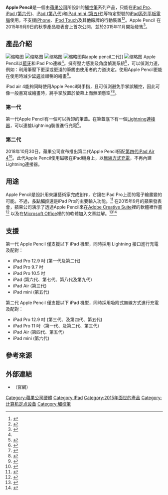 {{NoteTA |G1=IT}}
{{Expand|time=2015-10-03}}
{{Infobox information appliance
| logo = Apple Pencil.svg
| image = Apple Pencil Mockup.svg
| developer = [[苹果公司|苹果公司]]
| manufacturer = [[苹果公司|苹果公司]]
| type = 數位[[触控笔|触控笔]]
| power = 3.82 [[伏特|V]] 0.329 [[千瓦时|W·h]] (86.1 [[安培时|mA·h]])
| soc = 32-bit RISC ARM-based [[Cortex-M3|Cortex-M3]]
| cpu = [[意法半导体|意法半导体]] STM32L151UCY6 Ultra-low-power MCU
| CPUspeed = 32 MHz
| memory = 64-Kilobyte 闪存
| input = '''第一代:'''<br/>[[Lightning|8-pin Lightning连接器]], [[Bluetooth|Bluetooth]] 4.1<ref name="gen1_specs">{{cite web|url=https://support.apple.com/kb/SP740?viewlocale=en_US&locale=en_US|title=Apple Pencil - Technical Specification|website=support.apple.com|accessdate=2021-01-28|archive-date=2020-10-28|archive-url=https://web.archive.org/web/20201028211158/https://support.apple.com/kb/SP740?viewlocale=en_US&locale=en_US|dead-url=no}}</ref><br />
'''第二代:'''<br/>[[Bluetooth|Bluetooth]] 4.1<ref name="gen2_specs">{{cite web|url=https://support.apple.com/kb/SP786?viewlocale=en_US&locale=en_US|title=Apple Pencil (2nd generation) - Technical Specifications|website=support.apple.com|accessdate=2021-01-28|archive-date=2020-07-26|archive-url=https://web.archive.org/web/20200726083301/https://support.apple.com/kb/SP786?viewlocale=en_US&locale=en_US|dead-url=no}}</ref><br />
| dimensions = '''第一代:'''<br/>Length: {{convert|6.92|in|mm}}  measured from tip to cap<br>Diameter: {{convert|0.35|in|mm}}<ref name="gen1_specs" /><br />
'''第二代:'''<br/>Length: {{convert|6.53|in|mm}} <br>Diameter: {{convert|0.35|in|mm}}<ref name="gen2_specs" /><br />
| weight = {{convert|0.73|oz|g}}
| website = {{URL|www.apple.com/apple-pencil/}}
| releasedate = {{Start date|2015|11|11}} (第一代)<br/>{{Start date|2018|11|7}} (第二代)
| price = {{Currency|99}}<ref>{{cite web|url = http://simmyideas.com/ipad-pro-apple-pencil-apple-keyboard-specifications-and-price/|title = iPad Pro, Apple Pencil, Apple Keyboard Specifications|access-date = September 15, 2015|website = simmyideas.com|archive-url = https://web.archive.org/web/20150910073842/http://simmyideas.com/ipad-pro-apple-pencil-apple-keyboard-specifications-and-price/|archive-date = 2015-09-10|dead-url = yes}}</ref><ref>{{cite web|url = http://www.360nobs.com/2015/09/appleevent-ipad-pro-apple-pencil-apple-keyboard-specifications-and-pricing/|title = #AppleEvent : iPad Pro, Apple Pencil, Apple Keyboard Specifications And Pricing|access-date = September 15, 2015|website = 360nobs.com|archive-url = https://web.archive.org/web/20150910064354/http://www.360nobs.com/2015/09/appleevent-ipad-pro-apple-pencil-apple-keyboard-specifications-and-pricing/|archive-date = 2015-09-10|dead-url = no}}</ref>
| alt = 
| caption = 第二代 Apple Pencil
}}
'''Apple Pencil'''是一個由[[蘋果公司|蘋果公司]]所設計的[[觸控筆|觸控筆]]系列产品，只能在[[iPad_Pro|iPad Pro]]、[[iPad_(第六代)|iPad (第六代)]]、[[iPad_(第八代)|iPad (第八代)]]和[[iPad_mini_(第五代)|iPad mini (第五代)]]等特定型號的[[iPad|iPad系列]][[平板電腦|平板電腦]]使用，不支援[[iPhone|iPhone]]、[[iPod_Touch|iPod Touch]]及其他廠牌的行動裝置<ref>{{Cite web |url=https://technews.tw/2018/03/28/2018-apple-education-event/ |title=蘋果 2018 教育發表會：新款 9.7 吋 iPad 2018支援 Apple Pencil，售價台幣 10,900 元起 |accessdate=2018-03-31 |archive-date=2018-03-30 |archive-url=https://web.archive.org/web/20180330221332/http://technews.tw/2018/03/28/2018-apple-education-event/ |dead-url=no }}</ref><ref name="mashable20150911">{{Cite web|url = http://mashable.com/2015/09/11/apple-jobs-script/#T_AaPDgmPmkF|title = Apple is not following Jobs' script and that's OK|date = September 12, 2015|accessdate = September 15, 2015|website = Mashable|publisher = |last = Ulanoff|first = Lance|archiveurl = https://web.archive.org/web/20150915000916/http://mashable.com/2015/09/11/apple-jobs-script/#T_AaPDgmPmkF|archivedate = 2015-09-15}}</ref>。Apple Pencil 在2015年9月9日的秋季產品發表會上首次公開，並於2015年11月開始發售<ref>{{Cite web|url = https://www.apple.com/apple-pencil/|title = iPad Pro - Apple Pencil - Apple|date = September 9, 2015|accessdate = September 10, 2015|website = Apple.com|publisher = Apple Inc.|archiveurl = https://web.archive.org/web/20150910045125/https://www.apple.com/apple-pencil/|archivedate = 2015-09-10}}</ref>。

== 產品介紹 ==
[[File:Apple_Pencil_1_2019-01-27.jpg|缩略图]]
[[File:Apple_Pencil.jpg|缩略图]]
[[File:IPad_(Apple_Pencil).jpg|缩略图]]
[[File:IPad_Air_2020_(51012790753).jpg|缩略图]]與apple pencil二代]]
[[File:IPad_Pro_and_Apple_Pencil_(boxed).jpg|缩略图]]
Apple Pencil以[[藍牙|藍牙]]和iPad Pro連線<ref name="mashable20150911"/>。擁有壓力感測及角度偵測系統<ref>{{Cite web|url = http://patft.uspto.gov/netacgi/nph-Parser?Sect1=PTO1&Sect2=HITOFF&d=PALL&p=1&u=%2Fnetahtml%2FPTO%2Fsrchnum.htm&r=1&f=G&l=50&s1=8,638,320.PN.&OS=PN/8,638,320&RS=PN/8,638,320|title = United States Patent: 8638320|date = |accessdate = September 10, 2015|website = Patent Full Text|publisher = |last = Harley|display-authors = etal|archive-date = 2015-09-26|archive-url = https://archive.today/20150926013306/http://patft.uspto.gov/netacgi/nph-Parser?Sect1=PTO1&Sect2=HITOFF&d=PALL&p=1&u=/netahtml/PTO/srchnum.htm&r=1&f=G&l=50&s1=8,638,320.PN.&OS=PN/8,638,320&RS=PN/8,638,320|dead-url = no}}</ref>，可以偵測力道，例如：利用筆壓下更深或更淺的筆觸由使用者的力道決定。使用Apple Pencil更能在使用時減少[[延遲|延遲]]並順暢的繪畫<ref name=":0">{{Cite web|url = http://www.theverge.com/2015/9/9/9298117/apple-pencil-stylus-ipad-pro-steve-jobs|title = Here's why Apple made the stylus that Steve Jobs hated: Styluses and screens have come a long way|date = September 9, 2015|accessdate = September 10, 2015|website = The Verge|publisher = The Verge|last = Statt|first = Nick|archiveurl = https://web.archive.org/web/20150910233337/http://www.theverge.com/2015/9/9/9298117/apple-pencil-stylus-ipad-pro-steve-jobs|archivedate = 2015年9月10日|deadurl = yes}}</ref>。

iPad air 4能夠同時使用Apple Pencil與手指，且可偵測避免手掌誤觸控，因此可像一般書寫或繪畫時，將手掌放置於螢幕上而無須懸空<ref>{{Cite web|url = http://mashable.com/2015/09/09/hands-on-ipad-pro-apple-pencil/|title = Hands on with iPad Pro and Apple Pencil: A huge tablet and an impressive tool|date = September 10, 2015|accessdate = September 11, 2015|website = Mashable.com|publisher = |last = Ulanoff|first = Lance|archiveurl = https://web.archive.org/web/20150911000359/http://mashable.com/2015/09/09/hands-on-ipad-pro-apple-pencil/|archivedate = 2015年9月11日|deadurl = yes}}</ref><ref>{{Cite web|url = http://arstechnica.com/apple/2015/09/hands-on-with-the-ipad-pro-its-keyboard-and-its-pencil/|title = Hands-on with the iPad Pro, its keyboard, and its pencil|date = September 9, 2015|accessdate = September 11, 2015|website = ArsTechnica.com|publisher = ArsTechnica|last = Cunningham|first = Andrew|archiveurl = https://web.archive.org/web/20150910121450/http://arstechnica.com/apple/2015/09/hands-on-with-the-ipad-pro-its-keyboard-and-its-pencil/|archivedate = 2015年9月10日|deadurl = yes}}</ref>。

=== 第一代 ===
第一代Apple Pencil有一個可以拆卸的筆蓋。在筆蓋底下有一個[[Lightning接头|Lightning連接器]]，可以連接Lightning裝置進行充電<ref>{{Cite web|url = http://www.macplus.net/depeche-84872-ipad-pro-la-tablette-geante|title = Zoom sur l’iPad Pro... la tablette géante.|date = September 9, 2015|accessdate = September 10, 2015|website = MacPlus|publisher = |last = bpepermans|archiveurl = https://web.archive.org/web/20150910184648/http://www.macplus.net/depeche-84872-ipad-pro-la-tablette-geante|archivedate = 2015年9月10日|deadurl = yes}}</ref>。

=== 第二代 ===
2018年10月30日，蘋果公司宣布推出第二代Apple Pencil搭配[[iPad_air4#世代#第三代|第四代iPad Air 4]]<ref name=":1">{{Cite news|url=https://www.theverge.com/2018/10/30/18023772/new-apple-pencil-2-2018-ipad-stylus-price-release-date|title=The new Apple Pencil 2 has gesture controls and charges wirelessly from the iPad Pro|work=The Verge|access-date=2018-11-02|archive-date=2020-11-09|archive-url=https://web.archive.org/web/20201109040834/https://www.theverge.com/2018/10/30/18023772/new-apple-pencil-2-2018-ipad-stylus-price-release-date}}</ref>。此代Apple Pencil使用磁吸在iPad機身上，以[[無線充電|無線方式充電]]，不再內建Lightning連接器。

== 用途 ==
Apple Pencil是設計用來讓藝術家完成創作，它讓在iPad Pro上面的電子繪畫變的可能。不過，[[多點觸控|多點觸控]]還是iPad Pro的主要輸入功能。<ref>{{Cite web|url = http://money.cnn.com/2015/09/10/technology/apple-pencil-stylus/index.html?section=money_technology|title = Artists cheer the new Apple Pencil stylus|date = September 10, 2015|accessdate = September 10, 2015|website = CNN.com|publisher = CNN Money|last = Pagliery|first = Jose|archiveurl = https://web.archive.org/web/20150910235406/http://money.cnn.com/2015/09/10/technology/apple-pencil-stylus/index.html?section=money_technology|archivedate = 2015年9月10日|deadurl = yes}}</ref> 在2015年9月的蘋果發表會，蘋果公司演示了透過Apple Pencil來在[[Adobe_Creative_Suite|Adobe Creative Suite]]裡的軟體裡作畫<ref>{{Cite web|url = http://money.cnn.com/2015/09/09/technology/apple-photoshop-woman/index.html?iid=EL|title = Apple criticized for Photoshopping smile on woman's face|date = |accessdate = September 10, 2015|website = CNN.com|publisher = CNN Money|last = King|first = Hope|archiveurl = https://web.archive.org/web/20150910232506/http://money.cnn.com/2015/09/09/technology/apple-photoshop-woman/index.html?iid=EL|archivedate = 2015年9月10日|deadurl = yes}}</ref> 以及在[[Microsoft_Office|Microsoft Office]]裡的的軟體加入文章註解。<ref>{{Cite web|url = http://www.businessinsider.com/apple-announces-stylus-a-product-steve-jobs-hated-2015-9?r=UK&IR=T|title = Apple just announced a product that Steve Jobs famously hated|date = September 9, 2015|accessdate = September 15, 2015|website = Business Insider|publisher = |last = Price|first = Rob|archiveurl = https://web.archive.org/web/20150915002904/http://www.businessinsider.com/apple-announces-stylus-a-product-steve-jobs-hated-2015-9?r=UK&IR=T|archivedate = 2015年9月15日|deadurl = yes}}</ref><ref>{{Cite web|url = http://www.slashgear.com/apple-pencil-for-ipad-pro-revealed-the-stylus-time-has-come-09403026/|title = Apple Pencil for iPad Pro revealed: The stylus’ time has come|date = September 9, 2015|accessdate = September 15, 2015|website = Slashgear|publisher = |last = Davies|first = Chris|archiveurl = https://web.archive.org/web/20150910064054/http://www.slashgear.com/apple-pencil-for-ipad-pro-revealed-the-stylus-time-has-come-09403026/|archivedate = 2015年9月10日|deadurl = yes}}</ref>

== 支援 ==
第一代 Apple Pencil 僅支援以下 iPad 機型，同時採用 Lightning 接口進行充電及配對：
* iPad Pro 12.9 吋 (第一代及第二代)
* iPad Pro 9.7 吋
* iPad Pro 10.5 吋
* iPad (第六代、第七代、第八代及第九代）
* iPad Air (第三代)
* iPad mini (第五代)

第二代 Apple Pencil 僅支援以下 iPad 機型，同時採用吸附式無線方式進行充電及配對：
* iPad Pro 12.9 吋 (第三代、及第四代、第五代)
* iPad Pro 11 吋（第一代、及第二代、第三代）
* iPad Air (第四代、第五代)
* iPad mini (第六代)

== 參考來源 ==
{{Reflist|30em}}

==外部連結==
{{Commons category}}
* {{Official website|www.apple.com/apple-pencil|Apple Pencil}} （官網）

{{蘋果公司硬體}}
{{Apple hardware since 1998}}

[[Category:蘋果公司硬體|Category:蘋果公司硬體]]
[[Category:IPad|Category:IPad]]
[[Category:2015年面世的產品|Category:2015年面世的產品]]
[[Category:计算机定点设备|Category:计算机定点设备]]
[[Category:觸控筆|Category:觸控筆]]